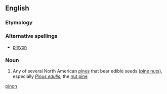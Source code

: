 ==English==

===Etymology===
{{etyl|es}}

===Alternative spellings===
* [[pinyon]]

===Noun===
{{en-noun}}

# Any of several North American [[pine]]s that bear edible seeds ([[pine nut]]s), especially ''[[Pinus edulis]]''; the [[nut pine]]

[[Category:English words spelled with diacritics|pinon]]